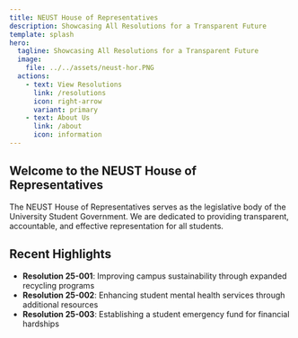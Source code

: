 ```yaml
---
title: NEUST House of Representatives
description: Showcasing All Resolutions for a Transparent Future
template: splash
hero:
  tagline: Showcasing All Resolutions for a Transparent Future
  image:
    file: ../../assets/neust-hor.PNG
  actions:
    - text: View Resolutions
      link: /resolutions
      icon: right-arrow
      variant: primary
    - text: About Us
      link: /about
      icon: information
---
```


## Welcome to the NEUST House of Representatives

The NEUST House of Representatives serves as the legislative body of the University Student Government. We are dedicated to providing transparent, accountable, and effective representation for all students.

## Recent Highlights

- **Resolution 25-001**: Improving campus sustainability through expanded recycling programs
- **Resolution 25-002**: Enhancing student mental health services through additional resources
- **Resolution 25-003**: Establishing a student emergency fund for financial hardships